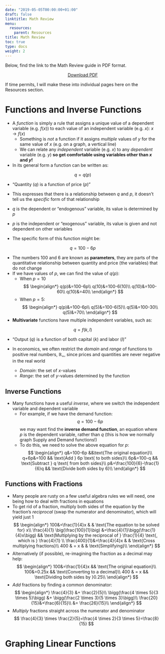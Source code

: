 ```yaml
---
date: "2019-05-05T00:00:00+01:00"
draft: false
linktitle: Math Review
menu:
  resources:
    parent: Resources
title: Math Review
toc: true
type: docs
weight: 2
---
```


Below, find the link to the Math Review guide in PDF format.

<p style="text-align:center"><a target="_blank" href="/files/math_review_guide.pdf"><span class="btn btn-primary btn-lg"><i class="fas fa-file-pdf"></i> Download PDF</a></span></p>

If time permits, I will make these into individual pages here on the Resources section.

# Functions and Inverse Functions

- A *function* is simply a rule that assigns a unique value of a dependent variable (e.g. $f(x)$) to each value of an independent variable (e.g. $x$): $x \rightarrow f(x)$
  - Something is *not* a function if it assigns *multiple* values of $y$ for the same value of $x$ (e.g. on a graph, a vertical line)
  - We can 	relate any *independent* variable (e.g. $x$) to any *dependent* variable (e.g. $y$) **so get comfortable using variables other than $x$ and $y$!**
- In its general form a function can be written as:

$$q = q(p)$$

  - “Quantity ($q$) is a function of price ($p$)”

  - This expresses that there is a relationship between $q$ and $p$, it doesn't tell us the *specific* form of that relationship
  - $q$ is the dependent or “endogenous” variable, its value is determined by $p$
  - $p$ is the independent or “exogenous” variable, its value is given and not dependent on other variables
  - The specific form of this function might be:
  
$$q = 100-6p$$

  - The numbers 100 and 6 are known as **parameters**, they are parts of the quantitative relationship between quantity and price (the variables) that do not change
  - If we have values of $p$, we can find the value of $q(p)$:
      - When $p=10$
$$
\begin{align*}
		q(p)&=100-6p\\
		q(10)&=100-6(10)\\
		q(10)&=100-60\\
		q(10)&=40\\	
\end{align*}
$$
      - When $p=5$:
$$
\begin{align*}
		q(p)&=100-6p\\
		q(5)&=100-6(5)\\
		q(5)&=100-30\\
		q(5)&=70\\	
\end{align*}
$$
- **Multivariate** functions have multiple independent variables, such as:

$$q=f(k,l)$$

  - “Output ($q$) is a function of both capital ($k$) and labor ($l$)”

- In economics, we often restrict the *domain* and *range* of functions to positive real numbers, $\mathbb{R}_+$, since prices and quantities are never negative in the real world
  - *Domain*: the set of $x$-values
  - *Range*: the set of $y$-values determined by the function

## Inverse Functions

- Many functions have a useful *inverse*, where we switch the independent variable and dependent variable
  - For example, if we have the demand function:
$$q=100-6p$$
we may want find the **inverse demand function**, an equation where $p$ is the dependent variable, rather than $q$ (this is how we normally graph Supply and Demand functions!) 
  - To do this, we need to solve the above equation for $p$:
$$
\begin{align*}
			q&=100-6p &&\text{The original equation}\\
			q+6p&=100 && \text{Add } 6p \text{ to both sides}\\
			6p&=100-q && \text{Subtract } q \text{ from both sides}\\
			p&=\frac{100}{6}-\frac{1}{6}q && \text{Divide both sides by 6}\\
\end{align*}
$$

## Functions with Fractions

- Many people are rusty on a few useful algebra rules we will need, one being how to deal with fractions in equations
- To get rid of a fraction, multiply both sides of the equation by the fraction's *reciprocal* (swap the numerator and denominator), which will yield just 1
$$
\begin{align*}
		100&=\frac{1}{4}x & & \text{The equation to be solved for} x\\
		\frac{4}{1} \big(\frac{100}{1}\big) &=\frac{4}{1}\bigg(\frac{1}{4}x\bigg) && \text{Multiplying by the reciprocal of } \frac{1}{4} \text{, which is } \frac{4}{1} \\
		\frac{400}{1}&=\frac{4}{4}x & & \text{Cross multiplying fractions}\\
		400 & = x & & \text{Simplifying}\\	
		\end{align*}
$$
- Alternatively (if possible), re-imagining the fraction as a decimal may help:
$$
\begin{align*}
		100&=\frac{1}{4}x && \text{The original equation}\\
		100&=0.25x && \text{Converting to a decimal}\\
		400 & = x && \text{Dividing both sides by }0.25\\	
		\end{align*}
$$
- *Add* fractions by finding a common denominator:
$$
\begin{align*}
	\frac{4}{3} &+ \frac{2}{5}\\
	\bigg(\frac{4 \times 5}{3 \times 5}\bigg) &+ \bigg(\frac{2 \times 3}{5 \times 3}\bigg)\\
	 \frac{20}{15}&+\frac{6}{15}\\
	&= \frac{26}{15}\\
	\end{align*}
$$
- *Multiply* fractions straight across the numerator and denominator
$$
\frac{4}{3} \times \frac{2}{5}=\frac{4 \times 2}{3 \times 5}=\frac{8}{15}
$$

# Graphing Linear Functions
